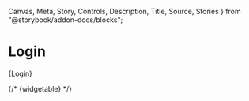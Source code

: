 
  Canvas,
  Meta,
  Story,
  Controls,
  Description,
  Title,
  Source,
  Stories
} from "@storybook/addon-docs/blocks";

# Login
<Meta  of={EpicsPVStories}/> 

<Description />
<ImportPath fullPath="import Login from 'src/components/SystemComponents/Login';"/>

<Controls/>
<Stories includePrimary={false}/>
<Markdown>{Login}</Markdown>

{/* <Markdown>{widgetable}</Markdown> */} 
